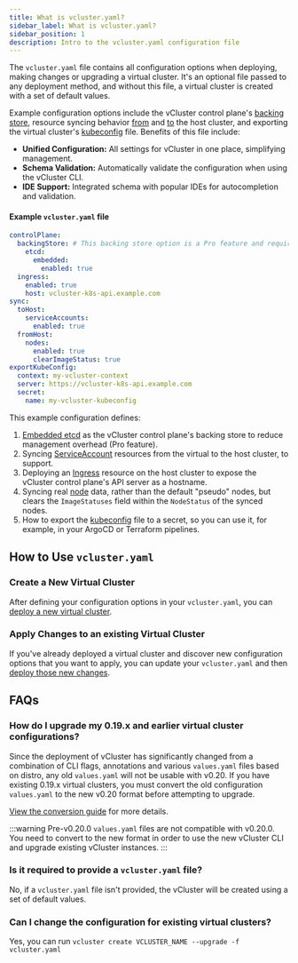 ```yaml
---
title: What is vcluster.yaml?
sidebar_label: What is vcluster.yaml?
sidebar_position: 1
description: Intro to the vcluster.yaml configuration file
---
```


The `vcluster.yaml` file contains all configuration options when deploying, making changes or upgrading a virtual cluster. It's an optional file passed to any deployment method, and without this file, a virtual cluster is created with a set of default values.

Example configuration options include the vCluster control plane's [backing store](./vcluster-yaml/control-plane/components/backing-store/), resource syncing behavior [from](/vcluster/configure/vcluster-yaml/sync/from-host/) and [to](/vcluster/configure/vcluster-yaml/sync/to-host/) the host cluster, and exporting the virtual cluster's [kubeconfig](/vcluster/configure/vcluster-yaml/export-kube-config) file. Benefits of this file include:

- **Unified Configuration:** All settings for vCluster in one place, simplifying management.
- **Schema Validation:** Automatically validate the configuration when using the vCluster CLI.
- **IDE Support:** Integrated schema with popular IDEs for autocompletion and validation.

#### Example `vcluster.yaml` file

```yaml
controlPlane:
  backingStore: # This backing store option is a Pro feature and requires a license. Remove it if you don't have a license.
    etcd:
      embedded: 
        enabled: true
  ingress:
    enabled: true
    host: vcluster-k8s-api.example.com
sync:
  toHost:
    serviceAccounts:
      enabled: true
  fromHost:
    nodes:
      enabled: true
      clearImageStatus: true
exportKubeConfig:
  context: my-vcluster-context
  server: https://vcluster-k8s-api.example.com
  secret:
    name: my-vcluster-kubeconfig
```

This example configuration defines:
1. [Embedded etcd](/vcluster/configure/vcluster-yaml/control-plane/components/backing-store/etcd/embedded) as the vCluster control plane's backing store to reduce management overhead (Pro feature).
1. Syncing [ServiceAccount](/vcluster/configure/vcluster-yaml/sync/to-host/advanced/service-accounts) resources from the virtual to the host cluster, to support.
1. Deploying an [Ingress](/vcluster/configure/vcluster-yaml/control-plane/deployment/ingress) resource on the host cluster to expose the vCluster control plane's API server as a hostname.
1. Syncing real [node](/vcluster/configure/vcluster-yaml/sync/from-host/nodes) data, rather than the default "pseudo" nodes, but clears the `ImageStatuses` field within the `NodeStatus` of the synced nodes.
1. How to export the [kubeconfig](/vcluster/configure/vcluster-yaml/export-kube-config) file to a secret, so you can use it, for example, in your ArgoCD or Terraform pipelines.

## How to Use `vcluster.yaml`

### Create a New Virtual Cluster 
After defining your configuration options in your `vcluster.yaml`, you can [deploy a new virtual cluster](../deploy/basics/). 

### Apply Changes to an existing Virtual Cluster
If you've already deployed a virtual cluster and discover new configuration options that you want to apply, you can update your `vcluster.yaml` and then 
[deploy those new changes](../manage/deploy-changes/). 


## FAQs

### How do I upgrade my 0.19.x and earlier virtual cluster configurations?

Since the deployment of vCluster has significantly changed from a combination of CLI flags, annotations and various `values.yaml` files based on distro, any old `values.yaml` will not be 
usable with v0.20. If you have existing 0.19.x virtual clusters, you must convert the old configuration `values.yaml` to the new v0.20 format before attempting to upgrade.


[View the conversion guide](/vcluster/reference/migrations/0-20-migration) for more details.

<p></p>

:::warning
Pre-v0.20.0 `values.yaml` files are not compatible with v0.20.0. You need to convert to the new format in order to use the new vCluster CLI and upgrade existing vCluster instances.
:::

### Is it required to provide a `vcluster.yaml` file?
No, if a `vcluster.yaml` file isn't provided, the vCluster will be created using a set of default values.

### Can I change the configuration for existing virtual clusters?
Yes, you can run `vcluster create VCLUSTER_NAME --upgrade -f vcluster.yaml`

